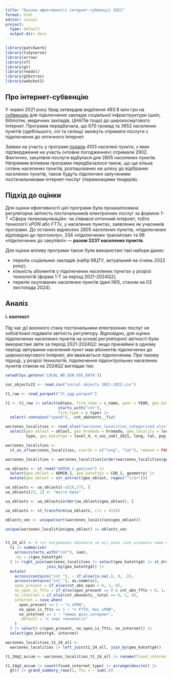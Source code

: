 ```yaml
---
title: "Оцінка ефективності інтернет-субвенції 2021"
format: html
editor: visual
project:
  type: default
  output-dir: docs
---
```


```r
library(patchwork)
library(tidyverse)
library(arrow)
library(sf)
library(gt)
library(readxl)
library(gtExtras)
library(webshot2)
```

## Про інтернет-субвенцію

У червні 2021 року Уряд затвердив виділення 483.8 млн грн на [субвенцію](https://bb.gov.ua/#rec298897521) для підключення закладів соціальної інфраструктури (шкіл, бібліотек, медичних закладів, ЦНАПів тощо) до широкосмугового Інтернет. Програма передбачала, що 670 громад та 3652 населених пунктів (здебільшого, сіл та селищ) зможуть отримати послуги з підключення до оптичного Інтернет.

Заявки на участь у програмі [подали](https://lookerstudio.google.com/u/0/reporting/960c1212-6681-49c2-b31b-b3dc92b32541/page/lVANC) 4103 населені пункти, з яких підтвердження на участь («повне погодження») отримали 2902. Фактично, закупівля послуги відбулася для 2805 населених пунктів. Непрямим впливом програми передбачалося також, що ще кілька сотень населених пунктів, розташованих на шляху до відібраних населених пунктів, також будуть підключені залученими постачальниками інтернет-послуг (переможцями тендерів).

## Підхід до оцінки 

Для оцінки ефективності цієї програми була проаналізована регуляторна звітність постачальників електронних послуг за формою 1-Т «Сфера телекомунікацій»: чи з’явився оптичний інтернет, тобто технології *xPON* або *FTTx*, у населених пунктах, заявлених як учасників програми. До останніх віднесено 2805 населених пунктів, «підключених відповідно до протоколу», 334 «підключених транзитом» та 98 «підключених до закупівлі» — **разом 3237 населених пунктів**.

Для оцінки впливу програми також були використані такі набори даних:

-   перелік соціальних закладів (набір МЦТУ, актуальний на січень 2022 року);
-   кількість абонентів у підключених населених пунктах у розрізі технологій (форма 1-Т за період 2021-2024Q2);
-   перелік окупованих населених пунктів (дані IWS, станом на 03 листопада 2024).

## Аналіз

#### i. контекст

Під час дії воєнного стану постачальники електронних послуг не зобов’язані подавати звітність регулятору. Відповідно, для оцінки підключених населених пунктів на основі регуляторної звітності були використані звіти за період 2021-2024Q2: якщо принаймні в одному періоді звітування населений пункт мав абонентів підключених до широкосмугового Інтернет, він вважається підключеним. При такому підході, у розрізі технологій, підключення підконтрольних населених пунктів станом на 2024Q2 виглядає так:

```r
setwd(Sys.getenv('LOCAL_WD_GEN_USE_DATA'))

soc_objects22 <- read.csv("social objects 2021-2022.csv")

t1_raw <- read_parquet("1t_agg.parquet")

t1 <- t1_raw |> select(edrpou, firm_name = c_name, year = YEAR, geo_katottg4 = geo_koatuu,
                       starts_with("cnt"), 
                       firm_type = c_type) |>
  select(-contains("speed"), -cnt_abonents__fiz) 

warzones_localities <- read_xlsx("warzones_localities_categorized.xlsx") |>
  select(geo_oblast = oblast, geo_hromada = hromada, geo_locality = locality, 
         type, geo_katottg4 = level_4, n_soc_zakl_2021, long, lat, pop_jan_22)

warzones_localities <- 
  st_as_sf(warzones_localities, coords = c("long", "lat"), remove = FALSE, crs = 4326)

warzones_localities <- warzones_localities[order(warzones_localities$geo_oblast), ]

ua_oblasts <- st_read("ADMIN_1.geojson") |> 
  select(geo_oblast = ADMIN_1, geo_katottg1 = COD_1, geometry) |>
  mutate(geo_oblast = str_extract(geo_oblast, regex("^\\S+")))

ua_oblasts <- ua_oblasts[-c(26,27), ]
ua_oblasts[25, 1] <- "місто Київ"

ua_oblasts <- ua_oblasts[order(ua_oblasts$geo_oblast), ]

ua_oblasts <- st_transform(ua_oblasts, crs = 4326)

oblasts_vec <- unique(sort(warzones_localities$geo_oblast))

unique(warzones_localities$geo_oblast) == oblasts_vec


t1_24_all <- # тут посумовані абоненти за всі роки (але цікавить лише колонка internet)
  t1 |> summarise(
    across(starts_with("cnt"), sum),
    .by = c(geo_katottg4)
  ) |> right_join(warzones_localities |> select(geo_katottg4) |> st_drop_geometry(),
                  join_by(geo_katottg4)) |> 
  mutate(
    across(contains("cnt_"), ~ if_else(is.na(.), 0, .)),
    across(contains("cnt_"), as.numeric),
    xpon_present = if_else(cnt_abn_xpon > 0, 1, 0),
    no_xpon_is_fttx = if_else(xpon_present == 0 & cnt_abn_fftx > 0, 1, 0),
    no_internet = if_else(cnt_abonents__total == 0, 1, 0),
    internet = case_when(
      xpon_present == 1 ~ "є xPON",
      no_xpon_is_fttx == 1 ~ "є FTTX, без xPON",
      no_internet == 1 ~ "немає фікс.інтернет",
      .default = "є інші технології"
    )
  ) |> select(-c(xpon_present, no_xpon_is_fttx, no_internet)) |>
  select(geo_katottg4, internet)

warzones_localities_t1_24_all <- 
  warzones_localities |> left_join(t1_24_all, join_by(geo_katottg4))

t1_24q2_accum <- warzones_localities_t1_24_all |> rename(fixed_internet_type = internet) |> st_drop_geometry()
```

```r
t1_24q2_accum |> count(fixed_internet_type) |> arrange(desc(n)) |> 
  gt() |> grand_summary_rows(2, fns = ~ sum(.))
```
